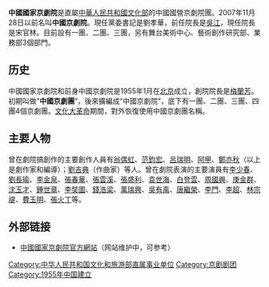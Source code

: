 {{Unreferenced|time=2020-12-10T11:31:02+00:00}}
'''中國國家京劇院'''是直屬[[中華人民共和國文化部|中華人民共和國文化部]]的中國國營京劇院團。2007年11月28日以前名叫'''中國京劇院'''。現任黨委書記是劉孝華，前任院長是[[吳江_(無黨派人士)|吳江]]，現任院長是宋官林。目前設有一團、二團、三團，另有舞台美術中心、藝術創作研究部、業務部3個部門。

==历史==
中國國家京劇院和前身中國京劇院是1955年1月在[[北京|北京]]成立，創院院長是[[梅蘭芳|梅蘭芳]]。初期叫做“'''中國京劇團'''”，後來擴編成“中國京劇院”，底下有一團、二團、三團、四團4個京劇團。[[文化大革命|文化大革命]]期間，對外恢復使用中國京劇團名稱。

==主要人物==
曾在劇院搞創作的主要創作人員有[[翁偶虹|翁偶虹]]、[[范鈞宏|范鈞宏]]、[[呂瑞明|呂瑞明]]、[[阿甲_(戏曲理论家)|阿甲]]、[[鄭亦秋|鄭亦秋]]（以上是劇作家和編導）；[[劉吉典|劉吉典]]（作曲家）等人。曾在劇院表演的主要演員有[[李少春|李少春]]、[[劉長瑜|劉長瑜]]、[[李金泉|李金泉]]、[[張春華_(京劇)|張春華]]、[[張雲溪|張雲溪]]、[[張盛利|張盛利]]、[[袁世海|袁世海]]、[[白登雲|白登雲]]、[[周國興|周國興]]、[[庚金群|庚金群]]、[[沈玉才|沈玉才]]、[[鍾世章|鍾世章]]、[[李奘圖|李奘圖]]、[[錢浩梁|錢浩梁]]、[[萬瑞興|萬瑞興]]、[[吳有禹|吳有禹]]、[[唐繼榮|唐繼榮]]、[[李門|李門]]、[[李超|李超]]、[[林宗禔|林宗禔]]、[[費玉明|費玉明]]、[[張火丁|張火丁]]等。

==外部链接==
*[http://www.cnpoc.cn/ 中國國家京劇院官方網站]（网站维护中，可参考{{Wayback|url=http://www.cnpoc.cn/ |date=20190512202518 }}）

{{中国京剧}}
[[Category:中华人民共和国文化和旅游部直属事业单位|Category:中华人民共和国文化和旅游部直属事业单位]]
[[Category:京剧剧团|Category:京剧剧团]]
[[Category:1955年中国建立|Category:1955年中国建立]]